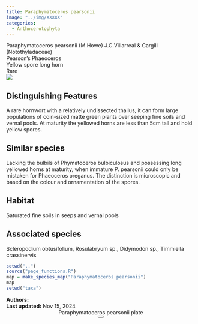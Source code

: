```yaml
---
title: Paraphymatoceros pearsonii
image: "../img/XXXXX"
categories:
  - Anthocerotophyta
---
```


<div class="info-panel">
 <div class="info-top">
  <div class="taxon-scientific"><span class="taxon-name">Paraphymatoceros pearsonii</span> <span class="taxon-authority">(M.Howe) J.C.Villarreal &amp; Cargill</span> <span class="taxon-family">(Notothyladaceae)</span></div>
  <div class="taxon-common">Pearson's Phaeoceros</div>
 </div>
 <div class="info-bottom">
  <div class="taxon-qnd">Yellow spore long horn</div>
  <div class="taxon-abundance">Rare</div>
 </div>
</div>
<div class="imerss-content-frame">
 <div class="imerss-image-header">
  <div class="imerss-image-holder imerss-column-left" data-toggle="tooltip" style="background-image: url(../img/XXXXX)" title="XXXXX">
  </div>

  <div class="imerss-image-holder imerss-column-right" data-toggle="tooltip" style="background-image: url(../img/XXXXX)" title="XXXXX">
  </div>
 
 </div>
 <div class="imerss-content-lower">
  <div class="imerss-column-left">
  <div class="tab-microscope" data-micromodal-trigger="modal-plate">
  <img src="../img/bryo guide microscope.png"/>
  </div>

<h2>Distinguishing Features</h2>

A rare hornwort with a relatively undissected thallus, it can form large populations of coin-sized matte green plants over seeping fine soils and vernal pools. At maturity the yellowed horns are less than 5cm tall and hold yellow spores. 

<h2>Similar species</h2>

Lacking the bulbils of Phymatoceros bulbiculosus and possessing long yellowed horns at maturity, when immature P. pearsonii could only be mistaken for Phaeoceros oreganus. The distinction is microscopic and based on the colour and ornamentation of the spores. 

<h2>Habitat</h2>

Saturated fine soils in seeps and vernal pools

<h2>Associated species</h2>

Scleropodium obtusifolium, Rosulabryum sp., Didymodon sp., Timmiella crassinervis
</div>

<div class="imerss-column-right">

<div class="imerss-image-holder imerss-column-right" data-toggle="tooltip" style="background-image: url(../img/XXXXX)" title="XXXXX">
</div>

<div class="imerss-map-holder">
```r
setwd("..")
source("page_functions.R")
map = make_species_map("Paraphymatoceros pearsonii")
map
setwd("taxa")
```
</div>

</div>

</div>
</div>

<div class="taxon-footer">
 <div class="taxon-authors"><b>Authors:</b> <span></span></div>
 <div class="taxon-update"><b>Last updated:</b> <span>Nov 15, 2024</span></div>
</div>

<div class="modal micromodal-slide" id="modal-plate" aria-hidden="true">
 <div class="modal__overlay" tabindex="-1" data-micromodal-close>
  <div class="modal__container" role="dialog" aria-modal="true" aria-labelledby="modal-plate-title" >
   <header class="modal__header">
   <div class="modal__title" id="modal-plate-title">
  Paraphymatoceros pearsonii plate
   </div>
   <button class="modal__close" aria-label="Close" data-micromodal-close></button>
   </header>
  <div class="modal__content" id="modal-plate-content">
   <div class="imerss-image-holder" data-toggle="tooltip" style="background-image: url(../img/XXXXX)" title="XXXXX">
  </div>
  </div>
  </div>
 </div>
</div>

<script src="../js/micromodal.min.js"></script>
<link href="../css/style-taxon.css" rel="stylesheet">
<link href="../css/micromodal.css" rel="stylesheet">

<script>
MicroModal.init();
</script>


